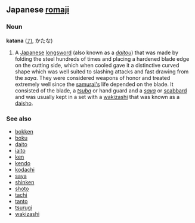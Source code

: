 ==Japanese [[romaji]]==
===Noun===
'''katana''' ([[刀]], かたな)

#A [[Japanese]] [[longsword]] (also known as a ''[[daitou]]'') that was made by folding the steel hundreds of times and placing a hardened blade edge on the cutting side, which when cooled gave it a distinctive curved shape which was well suited to slashing attacks and fast drawing from the ''saya''.  They were considered weapons of honor and treated extremely well since the [[samurai|samurai's]] life depended on the blade.  It consisted of the blade, a ''[[tsuba]]'' or hand guard and a ''[[saya]]'' or [[scabbard]] and was usually kept in a set with a [[wakizashi]] that was known as a [[daisho]].

===See also===
*[[bokken]]
*[[boku]]
*[[daito]]
*[[iaito]]
*[[ken]]
*[[kendo]]
*[[kodachi]]
*[[saya]]
*[[shinken]]
*[[shoto]]
*[[tachi]]
*[[tanto]]
*[[tsurugi]]
*[[wakizashi]]